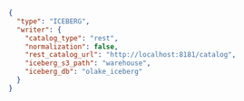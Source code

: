 ```json title="writer.json"
{
  "type": "ICEBERG",
  "writer": {
    "catalog_type": "rest",
    "normalization": false,
    "rest_catalog_url": "http://localhost:8181/catalog",
    "iceberg_s3_path": "warehouse",
    "iceberg_db": "olake_iceberg"
  }
}
```
